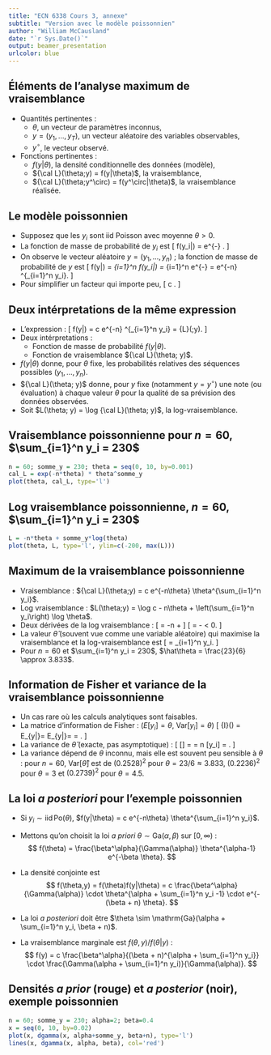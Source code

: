```yaml
---
title: "ECN 6338 Cours 3, annexe"
subtitle: "Version avec le modèle poissonnien"
author: "William McCausland"
date: "`r Sys.Date()`"
output: beamer_presentation
urlcolor: blue
---
```


## Éléments de l'analyse maximum de vraisemblance

* Quantités pertinentes :
    * $\theta$, un vecteur de paramètres inconnus,
    * $y=(y_1,\ldots,y_T)$, un vecteur aléatoire des variables observables,
    * $y^\circ$, le vecteur observé.
    
* Fonctions pertinentes :
    * $f(y|\theta)$, la densité conditionnelle des données (modèle),
    * ${\cal L}(\theta;y) = f(y|\theta)$, la vraisemblance,
    * ${\cal L}(\theta;y^\circ) = f(y^\circ|\theta)$, la vraisemblance réalisée.

## Le modèle poissonnien

* Supposez que les $y_i$ sont iid Poisson avec moyenne $\theta > 0$.
* La fonction de masse de probabilité de $y_i$ est
\[
  f(y_i|\theta) = e^{-\theta} \frac{\theta^{y_i}}{y_i!}.
\]
* On observe le vecteur aléatoire $y = (y_1,\ldots,y_n)$ ; la fonction de masse de probabilité de $y$ est
\[
  f(y|\theta) = \prod_{i=1}^n f(y_i|\theta)
  = \prod_{i=1}^n e^{-\theta} \frac{\theta^{y_i}}{y_i!}
  = \left[ \prod_{i=1}^n \frac{1}{y_i!} \right]
  e^{-n\theta} \theta^{\sum_{i=1}^n y_i}.
\]
* Pour simplifier un facteur qui importe peu,
\[
  c \equiv \left[ \prod_{i=1}^n \frac{1}{y_i!} \right].
\]

## Deux intérpretations de la même expression

* L'expression :
\[
  f(y|\theta) = c e^{-n\theta} \theta^{\sum_{i=1}^n y_i}
  = {\cal L}(\theta;y).
\]
* Deux intérpretations :
    * Fonction de masse de probabilité $f(y|\theta)$.
    * Fonction de vraisemblance ${\cal L}(\theta; y)$.
* $f(y|\theta)$ donne, pour $\theta$ fixe, les probabilités relatives des séquences possibles $(y_1,\ldots,y_n)$.
* ${\cal L}(\theta; y)$ donne, pour $y$ fixe (notamment $y=y^\circ$) une note (ou évaluation) à chaque valeur $\theta$ pour la qualité de sa prévision des données observées.
* Soit $L(\theta; y) = \log {\cal L}(\theta; y)$, la log-vraisemblance.

## Vraisemblance poissonnienne pour $n = 60$, $\sum_{i=1}^n y_i = 230$

```r
n = 60; somme_y = 230; theta = seq(0, 10, by=0.001)
cal_L = exp(-n*theta) * theta^somme_y
plot(theta, cal_L, type='l')
```

## Log vraisemblance poissonnienne, $n = 60$, $\sum_{i=1}^n y_i = 230$

```r
L = -n*theta + somme_y*log(theta)
plot(theta, L, type='l', ylim=c(-200, max(L)))
```

## Maximum de la vraisemblance poissonnienne

* Vraisemblance : ${\cal L}(\theta;y) = c e^{-n\theta} \theta^{\sum_{i=1}^n y_i}$.
* Log vraisemblance : $L(\theta;y) = \log c - n\theta + \left(\sum_{i=1}^n y_i\right) \log \theta$.
* Deux dérivées de la log vraisemblance :
\[
  \frac{\partial L(\theta;y)}{\partial \theta}
  = -n + \frac{\sum_{i=1}^n y_i}{\theta}
\]
\[
  \frac{\partial^2 L(\theta;y)}{\partial \theta^2}
  = -\frac{\sum_{i=1}^n y_i}{\theta^2} < 0.
\]
* La valeur $\hat\theta$ (souvent vue comme une variable aléatoire) qui maximise la vraisemblance et la log-vraisemblance est
\[
  \hat{\theta} = \tfrac{1}{n} \sum_{i=1}^n y_i.
\]
* Pour $n = 60$ et $\sum_{i=1}^n y_i = 230$, $\hat\theta = \frac{23}{6} \approx 3.833$.

## Information de Fisher et variance de la vraisemblance poissonnienne

* Un cas rare où les calculs analytiques sont faisables.
* La matrice d'information de Fisher : ($E[y_i] = \theta$, $\mathrm{Var}[y_i] = \theta$)
\[
  {\cal I}(\theta)
  = E_{y|\theta}\left[-\frac{\partial^2 L}{\partial \theta^2}\right]
  = E_{y|\theta}\left[\frac{\sum_{i=1}^n y_i}{\theta^2}\right]
  = \frac{n\theta}{\theta^2}
  = \frac{n}{\theta}.
\]
* La variance de $\hat{\theta}$ (exacte, pas asymptotique) :
\[
  \mathrm{Var}[\hat{\theta}] = \mathrm{Var}\left[\frac{\sum_{i=1}^n y_i}{n}\right]
  = \frac{1}{n^2} n \mathrm{Var}[y_i] = \frac{\theta}{n}.
\]
* La variance dépend de $\theta$ inconnu, mais elle est souvent peu sensible à $\theta$ : pour $n = 60$, $\mathrm{Var}[\hat{\theta}]$ est de $(0.2528)^2$ pour $\theta = 23/6 \approx 3.833$, $(0.2236)^2$ pour $\theta = 3$ et $(0.2739)^2$ pour $\theta = 4.5$.


## La loi *a posteriori* pour l'exemple poissonnien

* Si $y_i \sim \mathrm{iid}\,\mathrm{Po}(\theta)$,
$f(y|\theta) = c e^{-n\theta} \theta^{\sum_{i=1}^n y_i}$.

* Mettons qu'on choisit la loi *a priori* $\theta \sim \mathrm{Ga}(\alpha,\beta)$ sur $[0,\infty)$ :
$$ f(\theta) = \frac{\beta^\alpha}{\Gamma(\alpha)} \theta^{\alpha-1} e^{-\beta \theta}. $$
* La densité conjointe est
$$ f(\theta,y) = f(\theta)f(y|\theta) = c \frac{\beta^\alpha}{\Gamma(\alpha)} \cdot \theta^{\alpha + \sum_{i=1}^n y_i -1} \cdot e^{-(\beta + n) \theta}. $$

* La loi *a posteriori* doit être $\theta \sim \mathrm{Ga}(\alpha + \sum_{i=1}^n y_i, \beta + n)$.

* La vraisemblance marginale est $f(\theta,y)/f(\theta|y)$ :
$$ f(y) = c \frac{\beta^\alpha}{(\beta + n)^{\alpha + \sum_{i=1}^n y_i}}
\cdot \frac{\Gamma(\alpha + \sum_{i=1}^n y_i)}{\Gamma(\alpha)}. $$

## Densités *a prior* (rouge) et *a posterior* (noir), exemple poissonnien

```r
n = 60; somme_y = 230; alpha=2; beta=0.4
x = seq(0, 10, by=0.02)
plot(x, dgamma(x, alpha+somme_y, beta+n), type='l')
lines(x, dgamma(x, alpha, beta), col='red')
```
